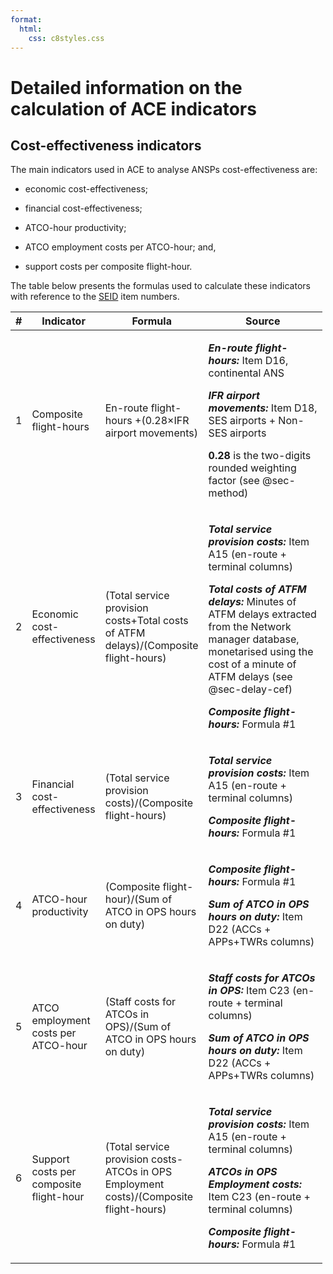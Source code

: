```yaml
---
format:
  html: 
    css: c8styles.css
---
```


# Detailed information on the calculation of ACE indicators

## Cost-effectiveness indicators

The main indicators used in ACE to analyse ANSPs cost-effectiveness are:

-   economic cost-effectiveness;

-   financial cost-effectiveness;

-   ATCO-hour productivity;

-   ATCO employment costs per ATCO-hour; and,

-   support costs per composite flight-hour.

The table below presents the formulas used to calculate these indicators with reference to the [SEID](https://www.eurocontrol.int/publication/eurocontrol-specification-economic-information-disclosure) item numbers.

+----------+-----------------------------------------+----------------------------------------------------------------------------------------+----------------------------------------------------------------------------------------------------------------------------------------------------------------------------------+
| \#       | Indicator                               | Formula                                                                                | Source                                                                                                                                                                           |
+==========+=========================================+========================================================================================+==================================================================================================================================================================================+
| 1        | Composite flight-hours                  | En-route flight-hours +(0.28×IFR airport movements)                                    | ***En-route flight-hours:*** Item D16, continental ANS                                                                                                                           |
|          |                                         |                                                                                        |                                                                                                                                                                                  |
|          |                                         |                                                                                        | ***IFR airport movements:*** Item D18, SES airports + Non-SES airports                                                                                                           |
|          |                                         |                                                                                        |                                                                                                                                                                                  |
|          |                                         |                                                                                        | **0.28** is the two-digits rounded weighting factor (see @sec-method)                                                                                                            |
+----------+-----------------------------------------+----------------------------------------------------------------------------------------+----------------------------------------------------------------------------------------------------------------------------------------------------------------------------------+
| 2        | Economic cost-effectiveness             | (Total service provision costs+Total costs of ATFM delays)/(Composite flight-hours)    | ***Total service provision costs:*** Item A15 (en-route + terminal columns)                                                                                                      |
|          |                                         |                                                                                        |                                                                                                                                                                                  |
|          |                                         |                                                                                        | ***Total costs of ATFM delays:*** Minutes of ATFM delays extracted from the Network manager database, monetarised using the cost of a minute of ATFM delays (see @sec-delay-cef) |
|          |                                         |                                                                                        |                                                                                                                                                                                  |
|          |                                         |                                                                                        | ***Composite flight-hours:*** Formula #1                                                                                                                                         |
+----------+-----------------------------------------+----------------------------------------------------------------------------------------+----------------------------------------------------------------------------------------------------------------------------------------------------------------------------------+
| 3        | Financial cost-effectiveness            | (Total service provision costs)/(Composite flight-hours)                               | ***Total service provision costs:*** Item A15 (en-route + terminal columns)                                                                                                      |
|          |                                         |                                                                                        |                                                                                                                                                                                  |
|          |                                         |                                                                                        | ***Composite flight-hours:*** Formula #1                                                                                                                                         |
+----------+-----------------------------------------+----------------------------------------------------------------------------------------+----------------------------------------------------------------------------------------------------------------------------------------------------------------------------------+
| 4        | ATCO-hour productivity                  | (Composite flight-hour)/(Sum of ATCO in OPS hours on duty)                             | ***Composite flight-hours:*** Formula #1                                                                                                                                         |
|          |                                         |                                                                                        |                                                                                                                                                                                  |
|          |                                         |                                                                                        | ***Sum of ATCO in OPS hours on duty:*** Item D22 (ACCs + APPs+TWRs columns)                                                                                                      |
+----------+-----------------------------------------+----------------------------------------------------------------------------------------+----------------------------------------------------------------------------------------------------------------------------------------------------------------------------------+
| 5        | ATCO employment costs per ATCO-hour     | (Staff costs for ATCOs in OPS)/(Sum of ATCO in OPS hours on duty)                      | ***Staff costs for ATCOs in OPS:*** Item C23 (en-route + terminal columns)                                                                                                       |
|          |                                         |                                                                                        |                                                                                                                                                                                  |
|          |                                         |                                                                                        | ***Sum of ATCO in OPS hours on duty:*** Item D22 (ACCs + APPs+TWRs columns)                                                                                                      |
+----------+-----------------------------------------+----------------------------------------------------------------------------------------+----------------------------------------------------------------------------------------------------------------------------------------------------------------------------------+
| 6        | Support costs per composite flight-hour | (Total service provision costs-ATCOs in OPS Employment costs)/(Composite flight-hours) | ***Total service provision costs:*** Item A15 (en-route + terminal columns)                                                                                                      |
|          |                                         |                                                                                        |                                                                                                                                                                                  |
|          |                                         |                                                                                        | ***ATCOs in OPS Employment costs:*** Item C23 (en-route + terminal columns)                                                                                                      |
|          |                                         |                                                                                        |                                                                                                                                                                                  |
|          |                                         |                                                                                        | ***Composite flight-hours:*** Formula #1                                                                                                                                         |
+----------+-----------------------------------------+----------------------------------------------------------------------------------------+----------------------------------------------------------------------------------------------------------------------------------------------------------------------------------+

